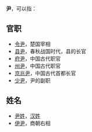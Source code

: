 '''尹'''，可以指：

== 官职 ==
* [[令尹|令尹]]，楚国宰相
* [[县尹|县尹]]，春秋战国时代，县的长官
* [[府尹|府尹]]，中国古代职官
*[[州尹|州尹]]，中国古代职官
* [[京兆尹|京兆尹]]，中国古代首都长官
* [[少尹|少尹]]，尹的副职

== 姓名 ==
* [[尹姓|尹姓]]，[[汉姓|汉姓]]
* [[伊尹|伊尹]]，商朝右相

{{disambig|Cat=一字消歧义}}